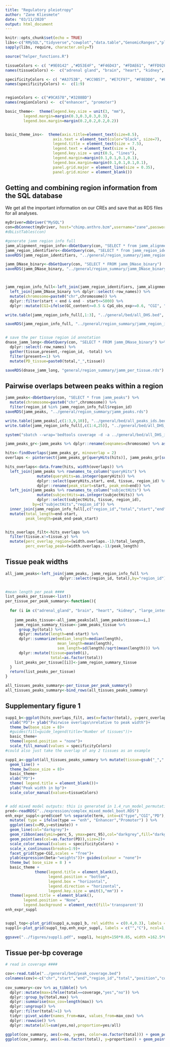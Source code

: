 ```yaml
---
title: "Regulatory pleiotropy"
author: "Zane Kliesmete"
date: "03/11/2020"
output: html_document
---
```


```r
knitr::opts_chunk$set(echo = TRUE)
libs<-c("RMySQL","tidyverse","cowplot","data.table","GenomicRanges","plyranges")
sapply(libs, require, character.only=T)

source("helper_functions.R")

tissueColors <- c( "#9E0142" ,"#D53E4F", "#F46D43", "#FDAE61", "#FFD92F" ,"#ABDDA4", "#66C2A5", "#3288BD", "#5E4FA2")
names(tissueColors) <-  c("adrenal gland", "brain", "heart", "kidney", "large intestine", "lung", "muscle", "stomach", "thymus")

specificityColors <- c( "#A3753B", "#CC9B57", "#E7CF97", "#F8EDD0", "#F7F7F7", "#D2EEEA", "#99D7CE", "#5DACA5", "#33847E")
names(specificityColors) <-  c(1:9)


regionColors <- c("#9CA578","#3288BD")
names(regionColors) <-  c("enhancer", "promoter")

basic_theme<-  theme(legend.key.size = unit(3, "mm"),
        legend.margin=margin(0.3,0.3,0.3,0.3),
        legend.box.margin=margin(0.2,0.2,0.2,0.2))


basic_theme_ins<-  theme(axis.title=element_text(size=8.5),
                     axis.text = element_text(color="black", size=7),
                     legend.title = element_text(size = 7.5), 
                     legend.text = element_text(size = 6),
                     legend.key.size = unit(0.5, "lines"),
                     legend.margin=margin(0.1,0.1,0.1,0.1),
                     legend.box.margin=margin(0.1,0.1,0.1,0.1),
                     panel.grid.major = element_line(size = 0.35),
                     panel.grid.minor = element_blank())

```

## Getting and combining region information from the SQL database

We get all the important information on our CREs and save that as RDS files for all analyses.

```r
myDriver=dbDriver("MySQL")
con=dbConnect(myDriver, host="chimp.anthro.bzm",username="zane",password="zanezane", dbname="peters_stuff")
#dbListTables(con)

#generate jamm region info full
jamm_alignment_region_info<-dbGetQuery(con, "SELECT * from jamm_alignment_region_info WHERE species='Homo_sapiens'")
jamm_region_identifiers<-dbGetQuery(con, "SELECT * from jamm_region_identifiers")
saveRDS(jamm_region_identifiers, "../general/region_summary/jamm_region_identifiers.rds")

jamm_DNase_binary<-dbGetQuery(con, "SELECT * FROM jamm_DNase_binary")
saveRDS(jamm_DNase_binary, "../general/region_summary/jamm_DNase_binary.rds")



jamm_region_info_full<-left_join(jamm_region_identifiers, jamm_alignment_region_info, by=c("region_id", "chromosome"="sequence_chromosome", "start"="sequence_start", "end"="sequence_end")) %>%
  left_join(jamm_DNase_binary %>% dplyr::select(-row_names)) %>%
  mutate(chromosome=paste0("chr",chromosome)) %>% 
  dplyr::filter(start < end & end - start<=5000) %>%
  dplyr::mutate(CGI=ifelse(GC_content>=0.5 & CpG_obs_exp>=0.6, "CGI", "noCGI"))

write.table(jamm_region_info_full[,1:3], "../general/bed/all_DHS.bed", col.names = F, row.names = F, quote = F, sep = "\t")

saveRDS(jamm_region_info_full, "../general/region_summary/jamm_region_info_full.rds")


# save the per tissue region id annotation
dnase_jamm_long<-dbGetQuery(con, "SELECT * FROM jamm_DNase_binary") %>% 
  dplyr::select(-row_names) %>%
  gather(tissue,present,-region_id, -total) %>%
  filter(present==1) %>%
  mutate(PD_tissue=paste0(total,"_",tissue))

saveRDS(dnase_jamm_long, "general/region_summary/jamm_per_tissue.rds")

```

## Pairwise overlaps between peaks within a region 

```r

jamm_peaks<-dbGetQuery(con, "SELECT * from jamm_peaks") %>%
  mutate(chromosome=paste0("chr",chromosome)) %>%
  filter(region_id %in% jamm_region_info_full$region_id)
saveRDS(jamm_peaks, "../general/region_summary/jamm_peaks.rds")

write.table(jamm_peaks[,c(1:3,9,10)], "../general/bed/all_peaks_ids.bed", col.names = F, row.names = F, quote = F, sep = "\t")
write.table(jamm_region_info_full[,c(1:4,25)], "../general/bed/all_DHS_ids.bed", col.names = F, row.names = F, quote = F, sep = "\t")

system("sbatch --wrap='bedtools coverage -d -a ../general/bed/all_DHS_ids.bed -b ../general/bed/all_peaks_ids.bed > ../general/bed/peak_coverage.bed'")

jamm_peaks_gr<-jamm_peaks %>% dplyr::rename(seqnames=chromosome) %>% as_granges()

hits<-findOverlaps(jamm_peaks_gr, minoverlap = 2) 
overlaps <- pintersect(jamm_peaks_gr[queryHits(hits)], jamm_peaks_gr[subjectHits(hits)], ignore.strand=T)

hits_overlaps<-data.frame(hits, width(overlaps)) %>% 
  left_join(jamm_peaks %>% rownames_to_column("queryHits") %>% 
              mutate(queryHits=as.integer(queryHits)) %>% 
              dplyr::select(queryHits,start, end, tissue, region_id) %>%
              dplyr::rename(peak_start=start, peak_end=end)) %>%
  left_join(jamm_peaks %>% rownames_to_column("subjectHits") %>%
              mutate(subjectHits=as.integer(subjectHits)) %>% 
              dplyr::select(subjectHits, tissue, region_id), 
            by=c("subjectHits","region_id")) %>%
  inner_join(jamm_region_info_full[,c("region_id","total","start","end")]) %>%
  mutate(total_length=end-start,
         peak_length=peak_end-peak_start)


hits_overlaps_filt<-hits_overlaps %>%
  filter(tissue.x!=tissue.y) %>%
  mutate(perc_overlap_region=(width.overlaps.-1)/total_length,
         perc_overlap_peak=(width.overlaps.-1)/peak_length)

```

## Tissue peak widths
```r
all_jamm_peaks<-left_join(jamm_peaks, jamm_region_info_full %>% 
                        dplyr::select(region_id, total),by="region_id")


#mean length per peak ####
list_peaks_per_tissue<-list()
per_tissue_per_peak_summary<-function(){
  
  for (i in c("adrenal_gland", "brain", "heart", "kidney", "large_intestine", "lung", "muscle", "stomach", "thymus")){
    
    jamm_peaks_tissue<-all_jamm_peaks[all_jamm_peaks$tissue==i,]
    jamm_region_summary_tissue<-jamm_peaks_tissue %>% 
      group_by(total) %>%
      dplyr::mutate(length=end-start) %>%
      dplyr::summarize(median_length=median(length), 
                       mean_length=mean(length), 
                       sem_length=sd(length)/sqrt(mean(length))) %>%
      dplyr::mutate(tissue=paste0(i),
                    total=as.factor(total))
    list_peaks_per_tissue[[i]]<-jamm_region_summary_tissue
  }
  return(list_peaks_per_tissue)
}

all_tissues_peaks_summary<-per_tissue_per_peak_summary()
all_tissues_peaks_summary<-bind_rows(all_tissues_peaks_summary) 

```

## Supplementary figure 1
```r

supp1_b<-ggplot(hits_overlaps_filt, aes(x=factor(total), y=perc_overlap_peak, fill=factor(total), group=total))+geom_boxplot()+
  xlab("PD")+ ylab("Pairwise overlaps\nrelative to peak width")+
  theme_bw(base_size = 8)+
  #guides(fill=guide_legend(title="Number of tissues"))+
  basic_theme+
  theme(legend.position = "none")+
  scale_fill_manual(values = specificityColors)
#could also just take the overlap of any 2 tissues as an example

supp1_a<-ggplot(all_tissues_peaks_summary %>% mutate(tissue=gsub("_"," ",tissue)), aes(x=total, y=mean_length, color=tissue, group=tissue))+
  geom_line() +
  theme_bw(base_size = 8)+
  basic_theme+
  xlab("PD")+
  theme( legend.title = element_blank())+
  ylab("Peak width in bp")+
  scale_color_manual(values=tissueColors)


# add mixed model outputs: this is generated in 1.4_run_model_permutations_expression_pleiotropy.R
pred<-readRDS("../expression/complex_mixed_model_boot.RDS")
enh_expr_suppl<-pred$coef %>% separate(term, into=c("type","CGI","PD"), sep="_",convert = T) %>%
  mutate( type = ifelse(type == "enh", "Enhancer","Promoter") ) %>% 
  ggplot(aes(x=PD,y=estimate)) + 
  geom_line(col="darkgrey")+
  geom_ribbon(aes(ymin=perc_5, ymax=perc_95),col="darkgrey",fill="darkgrey",alpha=0.4)+
  geom_point(aes(col=as.factor(PD)),size=2)+
  scale_color_manual(values = specificityColors) +
  scale_x_continuous(breaks=1:9)+
  facet_grid(type~CGI,scales = "free")+
  ylab(expression(beta~"weights"))+ guides(colour = "none")+
  theme_bw( base_size = 8 ) +
  basic_theme +
             theme(legend.title = element_blank(),
                   legend.position = "bottom",
                   legend.box = "horizontal",
                   legend.direction = "horizontal",
                   legend.key.size = unit(3,"mm")) +
  theme(legend.title = element_blank(),
        legend.position = "None",
        legend.background = element_rect(fill='transparent'))
enh_expr_suppl


suppl_top<-plot_grid(supp1_a,supp1_b, rel_widths = c(0.4,0.3), labels = c("A","B"), scale=0.97, label_x = c(0,-0.05), label_size = 12)
suppl1<-plot_grid(suppl_top,enh_expr_suppl, labels = c("","C"), ncol=1, label_size = 12, rel_heights = c(0.5,0.9), scale=c(1,0.95))

ggsave("../figures/suppl1.pdf", suppl1, height=150*0.85, width =162.5*0.75, units = "mm")


```

## Tissue per-bp coverage


```r

# read in coverage ####

cov<-read.table("../general/bed/peak_coverage.bed")
colnames(cov)<-c("chr","start","end","region_id","total","position","coverage")
  
cov_summary<-cov %>% as_tibble() %>%
  dplyr::mutate(max=ifelse(total==coverage,"yes","no")) %>%
  dplyr::group_by(total,max) %>%
  dplyr::summarise(max_cov=length(max)) %>%
  dplyr::ungroup() %>%
  dplyr::filter(total!=1) %>%
  tidyr::pivot_wider(names_from=max, values_from=max_cov) %>%
  dplyr::rowwise() %>%
  dplyr::mutate(all=sum(yes,no),proportion=yes/all) 

ggplot(cov_summary, aes(x=no, y=yes, color=as.factor(total))) + geom_point()
ggplot(cov_summary, aes(x=as.factor(total), y=proportion)) + geom_point()

```
